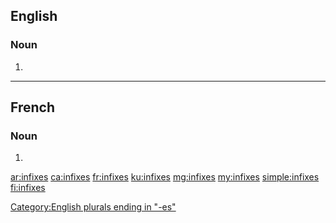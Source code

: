 ==English==

===Noun===
{{head|en}}

# {{plural of|infix}}

[[Category:English plurals ending in "-es"]]

----

==French==

===Noun===
{{head|fr|plural}} {{m-p}}

# {{plural of|infixe|lang=fr}}

[[ar:infixes]]
[[ca:infixes]]
[[fr:infixes]]
[[ku:infixes]]
[[mg:infixes]]
[[my:infixes]]
[[simple:infixes]]
[[fi:infixes]]